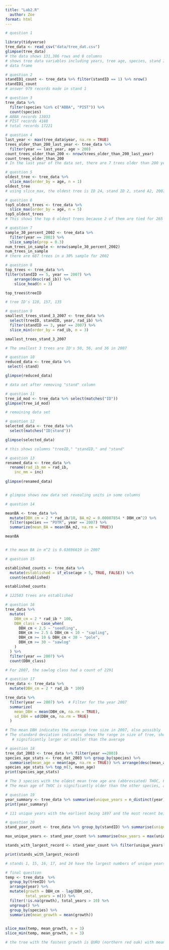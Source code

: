 ```yaml
---
title: "Lab2.R"
  author: Zoe
format: html
---
```



```r
# question 1

library(tidyverse)
tree_data <- read_csv("data/tree_dat.csv")
glimpse(tree_data)
# the data shows 131,386 rows and 8 columns
# shows tree data variables including years, tree age, species, stand ID, etc.
# data frame 
```

```r
# question 2
standID1_count <- tree_data %>% filter(standID == 1) %>% nrow()
standID1_count
# answer 979 records made in stand 1
```

```r
# question 3 
tree_data %>% 
  filter(species %in% c("ABBA", "PIST")) %>% 
  count(species)
# ABBA records 13033
# PIST records 4188
# total records 17221
```

```r
# question 4
last_year <- max(tree_data$year, na.rm = TRUE)
trees_older_than_200_last_year <- tree_data %>%
  filter(year == last_year, age > 200)
count_trees_older_than_200 <- nrow(trees_older_than_200_last_year)
count_trees_older_than_200
# In the last year of the data set, there are 7 trees older than 200 years

```

```r
# question 5
oldest_tree <- tree_data %>%
  slice_max(order_by = age, n = 1)
oldest_tree
# using slice_max, the oldest tree is ID 24, stand ID 2, stand A2, 2007, age 269
```

```r
# question 6
top5_oldest_trees <- tree_data %>%
  slice_max(order_by = age, n = 5)
top5_oldest_trees
# This shows the top 6 oldest trees because 2 of them are tied for 265 years old
```

```r
# question 7
sample_30_percent_2002 <- tree_data %>%
  filter(year == 2002) %>%
  slice_sample(prop = 0.3)
num_trees_in_sample <- nrow(sample_30_percent_2002)
num_trees_in_sample
# there are 687 trees in a 30% sample for 2002
```

```r
# question 8
top_trees <- tree_data %>%
filter(standID == 5, year == 2007) %>%
    arrange(desc(rad_ib)) %>%
    slice_head(n = 3)

top_trees$treeID

# tree ID's 128, 157, 135
```

```r
# question 9
smallest_trees_stand_3_2007 <- tree_data %>%
  select(treeID, standID, year, rad_ib) %>%
  filter(standID == 3, year == 2007) %>% 
  slice_min(order_by = rad_ib, n = 3)

smallest_trees_stand_3_2007

# The smallest 3 trees are ID's 50, 56, and 36 in 2007

```

```r
# question 10
reduced_data <- tree_data %>%
 select(-stand)

glimpse(reduced_data)

# data set after removing "stand" column

```

```r
# question 11
tree_id_mod <- tree_data %>% select(matches("ID"))
glimpse(tree_id_mod)

# remaining data set

```

```r
# question 12
selected_data <- tree_data %>%
  select(matches("ID|stand"))

glimpse(selected_data)

# this shows columns "treeID," "standID," and "stand"

```

```r
# question 13
renamed_data <- tree_data %>%
  rename(rad_ib_mm = rad_ib,
    inc_mm = inc)
  
glimpse(renamed_data)


# glimpse shows new data set revealing units in some columns

```



```r
# question 14

meanBA <- tree_data %>%
  mutate(DBH_cm = 2 * rad_ib/10, BA_m2 = 0.00007854 * DBH_cm^2) %>%
  filter(species == "POTR", year == 2007) %>%
  summarize(mean_BA = mean(BA_m2, na.rm = TRUE))

meanBA


# the mean BA in m^2 is 0.03696619 in 2007

```

```r
# question 15

established_counts <- tree_data %>%
  mutate(established = if_else(age > 5, TRUE, FALSE)) %>%
  count(established)

established_counts

# 122503 trees are established 

```

```r
# question 16
tree_data %>%
  mutate(
    DBH_cm = 2 * rad_ib * 100,  
    DBH_class = case_when(
      DBH_cm < 2.5 ~ "seedling", 
      DBH_cm >= 2.5 & DBH_cm < 10 ~ "sapling",  
      DBH_cm >= 10 & DBH_cm < 30 ~ "pole", 
      DBH_cm >= 30 ~ "sawlog" 
    )
  ) %>%
  filter(year == 2007) %>%  
  count(DBH_class)  

# For 2007, the sawlog class had a count of 2291

```

```r
# question 17
tree_data <- tree_data %>%
  mutate(DBH_cm = 2 * rad_ib * 100) 

tree_data %>% 
  filter(year == 2007) %>%  # Filter for the year 2007
  summarize(
    mean_DBH = mean(DBH_cm, na.rm = TRUE),  
    sd_DBH = sd(DBH_cm, na.rm = TRUE)      
  )

# The mean DBH indicates the average tree size in 2007, also possibly  indicating age
# The standard deviation indicates shows the range in size of tree, showing which ones are
   # significantly larger or smaller than the average

```

```r
# question 18
tree_dat_2003 <- tree_data %>% filter(year ==2003)
species_age_stats <- tree_dat_2003 %>% group_by(species) %>%
  summarise(mean_age = mean(age, na.rm = TRUE)) %>% arrange(desc(mean_age))
species_age_stats %>% top_n(3, mean_age)
print(species_age_stats)

# The 3 species with the oldest mean tree age are (abbreviated) THOC, FRNI, and PIST. 
# The mean age of THOC is significantly older than the other species, at 126.64

```


```r
# question 19
year_summary <- tree_data %>% summarise(unique_years = n_distinct(year), first_year = min(year, na.rm = TRUE), last_year = max(year, na.rm = TRUE))
print(year_summary)

# 111 unique years with the earliest being 1897 and the most recent being 2007

```

```r
# question 20
stand_year_count <- tree_data %>% group_by(standID) %>% summarise(unique_years = n_distinct(year)) %>% ungroup()

max_unique_years <- stand_year_count %>% summarise(max_years = max(unique_years)) %>% pull(max_years)

stands_with_largest_record <- stand_year_count %>% filter(unique_years == max_unique_years)

print(stands_with_largest_record)

# stands 1, 15, 16, 17, and 24 have the largest numbers of unique years recorded

```


```r
# final question
temp <- tree_data  %>%
  group_by(treeID) %>%
  arrange(year) %>%
  mutate(growth = DBH_cm - lag(DBH_cm),
         total_years = n()) %>%
  filter(!is.na(growth), total_years > 10) %>%
  ungroup() %>%
  group_by(species) %>% 
  summarize(mean_growth = mean(growth))
  

slice_max(temp, mean_growth, n = 3)
slice_min(temp, mean_growth, n = 3)

# the tree with the fastest growth is QURU (northern red oak) with mean growth of 167.54cm
  
```



